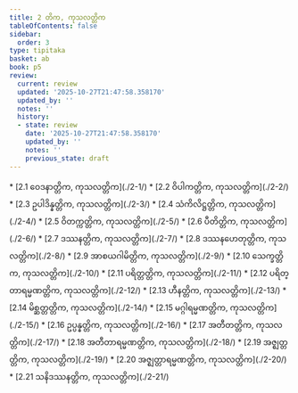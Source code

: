 ```yaml
---
title: 2 တိက, ကုသလတ္တိက
tableOfContents: false
sidebar:
  order: 3
type: tipitaka
basket: ab
book: p5
review:
  current: review
  updated: '2025-10-27T21:47:58.358170'
  updated_by: ''
  notes: ''
  history:
  - state: review
    date: '2025-10-27T21:47:58.358170'
    updated_by: ''
    notes: ''
    previous_state: draft
---
```



<ReviewStatus review={frontmatter.review} showDetails={true} />

<HypothesisAnnotation frontmatter={frontmatter} />

<DynamicBreadcrumb />



<TableOfContents book="p5" section="2">
* [2.1 ဝေဒနာတ္တိက, ကုသလတ္တိက](./2-1/)
* [2.2 ဝိပါကတ္တိက, ကုသလတ္တိက](./2-2/)
* [2.3 ဥပါဒိန္နတ္တိက, ကုသလတ္တိက](./2-3/)
* [2.4 သံကိလိဋ္ဌတ္တိက, ကုသလတ္တိက](./2-4/)
* [2.5 ဝိတက္ကတ္တိက, ကုသလတ္တိက](./2-5/)
* [2.6 ပီတိတ္တိက, ကုသလတ္တိက](./2-6/)
* [2.7 ဒဿနတ္တိက, ကုသလတ္တိက](./2-7/)
* [2.8 ဒဿနဟေတုတ္တိက, ကုသလတ္တိက](./2-8/)
* [2.9 အာစယဂါမိတ္တိက, ကုသလတ္တိက](./2-9/)
* [2.10 သေက္ခတ္တိက, ကုသလတ္တိက](./2-10/)
* [2.11 ပရိတ္တတ္တိက, ကုသလတ္တိက](./2-11/)
* [2.12 ပရိတ္တာရမ္မဏတ္တိက, ကုသလတ္တိက](./2-12/)
* [2.13 ဟီနတ္တိက, ကုသလတ္တိက](./2-13/)
* [2.14 မိစ္ဆတ္တတ္တိက, ကုသလတ္တိက](./2-14/)
* [2.15 မဂ္ဂါရမ္မဏတ္တိက, ကုသလတ္တိက](./2-15/)
* [2.16 ဥပ္ပန္နတ္တိက, ကုသလတ္တိက](./2-16/)
* [2.17 အတီတတ္တိက, ကုသလတ္တိက](./2-17/)
* [2.18 အတီတာရမ္မဏတ္တိက, ကုသလတ္တိက](./2-18/)
* [2.19 အဇ္ဈတ္တတ္တိက, ကုသလတ္တိက](./2-19/)
* [2.20 အဇ္ဈတ္တာရမ္မဏတ္တိက, ကုသလတ္တိက](./2-20/)
* [2.21 သနိဒဿနတ္တိက, ကုသလတ္တိက](./2-21/)
</TableOfContents>